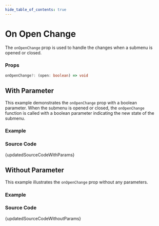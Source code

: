 ```yaml
---
hide_table_of_contents: true
---
```



# On Open Change

The `onOpenChange` prop is used to handle the changes when a submenu is opened or closed.

### Props

```ts noCopy
onOpenChange?: (open: boolean) => void
```

## With Parameter


This example demonstrates the `onOpenChange` prop with a boolean parameter. When the submenu is opened or closed, the `onOpenChange` function is called with a boolean parameter indicating the new state of the submenu.

### Example

<BrowserWindow url='/horizontal-menu/submenu/on-open-change/with-params'>
  <Provider>
    <WithParams />
  </Provider>
</BrowserWindow>

### Source Code

<TsToJsCodeSnippet>{updatedSourceCodeWithParams}</TsToJsCodeSnippet>

## Without Parameter


This example illustrates the `onOpenChange` prop without any parameters.

### Example

<BrowserWindow url='/horizontal-menu/submenu/on-open-change/without-params'>
  <Provider>
    <WithoutParams />
  </Provider>
</BrowserWindow>

### Source Code

<TsToJsCodeSnippet>{updatedSourceCodeWithoutParams}</TsToJsCodeSnippet>
